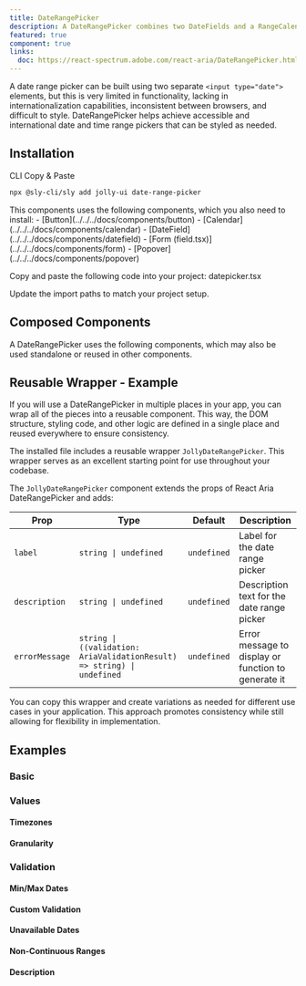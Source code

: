 ```yaml
---
title: DateRangePicker
description: A DateRangePicker combines two DateFields and a RangeCalendar popover to allow users to enter or select a date range.
featured: true
component: true
links:
  doc: https://react-spectrum.adobe.com/react-aria/DateRangePicker.html
---
```


A date range picker can be built using two separate `<input type="date">` elements, but this is very limited in functionality, lacking in internationalization capabilities, inconsistent between browsers, and difficult to style. DateRangePicker helps achieve accessible and international date and time range pickers that can be styled as needed.

<ComponentPreview name="date-range-picker-demo" />

## Installation

<Tabs defaultValue="cli">

<TabsList>
  <TabsTrigger value="cli">CLI</TabsTrigger>
  <TabsTrigger value="manual">Copy & Paste</TabsTrigger>
</TabsList>

<TabsContent value="cli">

```bash
npx @sly-cli/sly add jolly-ui date-range-picker
```

</TabsContent>

<TabsContent value="manual">

<Steps>

<Step>
  This components uses the following components, which you also need to install:
  - [Button](../../../docs/components/button)
  - [Calendar](../../../docs/components/calendar)
  - [DateField](../../../docs/components/datefield)
  - [Form (field.tsx)](../../../docs/components/form)
  - [Popover](../../../docs/components/popover)
</Step>

<Step>Copy and paste the following code into your project: datepicker.tsx</Step>

<ComponentSource name="date-picker" />

<Step>Update the import paths to match your project setup.</Step>

</Steps>

</TabsContent>

</Tabs>

## Composed Components

A DateRangePicker uses the following components, which may also be used standalone or reused in other components.

<ComponentCards>
  <ComponentCard component="label" />
  <ComponentCard component="datefield" />
  <ComponentCard component="button" />
  <ComponentCard component="popover" />
  <ComponentCard component="dialog" />
  <ComponentCard component="rangeCalendar" />
</ComponentCards>

## Reusable Wrapper - Example

If you will use a DateRangePicker in multiple places in your app, you can wrap all of the pieces into a reusable component. This way, the DOM structure, styling code, and other logic are defined in a single place and reused everywhere to ensure consistency.

The installed file includes a reusable wrapper `JollyDateRangePicker`. This wrapper serves as an excellent starting point for use throughout your codebase.

<ComponentPreview name="daterangepicker-reusable" />

The `JollyDateRangePicker` component extends the props of React Aria DateRangePicker and adds:

| Prop           | Type                                                                    | Default     | Description                                         |
| -------------- | ----------------------------------------------------------------------- | ----------- | --------------------------------------------------- |
| `label`        | `string \| undefined`                                                   | `undefined` | Label for the date range picker                     |
| `description`  | `string \| undefined`                                                   | `undefined` | Description text for the date range picker          |
| `errorMessage` | `string \| ((validation: AriaValidationResult) => string) \| undefined` | `undefined` | Error message to display or function to generate it |

You can copy this wrapper and create variations as needed for different use cases in your application. This approach promotes consistency while still allowing for flexibility in implementation.

<ComponentPreview name="date-range-picker-reusable" />

## Examples

### Basic

<ComponentPreview name="date-range-picker-demo" />

### Values

#### Timezones

<ComponentPreview name="date-range-picker-timezone" />

#### Granularity

<ComponentPreview name="date-range-picker-granularity" />

### Validation

<ComponentPreview name="date-range-picker-validation" />

#### Min/Max Dates

<ComponentPreview name="date-range-picker-min-max" />

#### Custom Validation

<ComponentPreview name="date-range-picker-custom-validation" />

#### Unavailable Dates

<ComponentPreview name="date-range-unavailable" />

#### Non-Continuous Ranges

<ComponentPreview name="date-range-non-continuous" />

#### Description

<ComponentPreview name="date-range-picker-description" />

